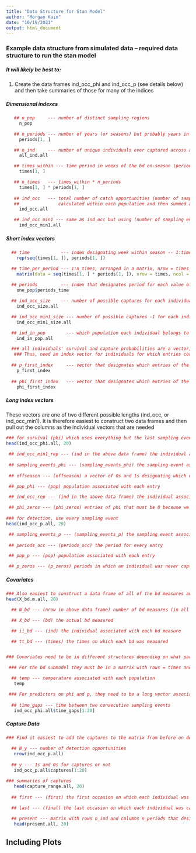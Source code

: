```yaml
---
title: "Data Structure for Stan Model"
author: "Morgan Kain"
date: "10/19/2021"
output: html_document
---
```


### Example data structure from simulated data -- required data structure to run the stan model

##### It will likely be best to:

1. Create the data frames ind_occ_phi and ind_occ_p (see details below) and then take summaries of those for many of the indices


##### Dimensional indexes

```r

   ## n_pop     --- number of distinct sampling regions
     n_pop

   ## n_periods --- number of years (or seasons) but probably years in this model given one on-season per year
     periods[1, ]

   ## n_ind     --- number of unique individuals ever captured across all populations  
     all_ind.all 

   ## times_within --- time period in weeks of the bd on-season (period in which animals are congregating and exposed to bd)      
     times[1, ] 

   ## n_times   --- times_within * n_periods
     times[1, ] * periods[1, ]
  
   ## ind_occ   --- total number of catch opportunities (number of sampling events * number of unique individuals) 
   ##               calculated within each population and then summed across populations  
     ind_occ.all

   ## ind_occ_min1 --- same as ind_occ but using (number of sampling events - 1)   
     ind_occ_min1.all

```

##### Short index vectors

```r

  ## time            --- index designating week within season -- 1:times_within repeated for the number of periods
    rep(seq(times[1, ]), periods[1, ])

  ## time_per_period --- 1:n_times, arranged in a matrix, nrow = times_within, ncol = n_periods
    matrix(data = seq(times[1, ] * periods[1, ]), nrow = times, ncol = periods[1, ]) %>% head()
  
  ## periods         --- index that designates period for each value of "time"  
    one_pop$periods_time

  ## ind_occ_size    --- number of possible captures for each individual 
    ind_occ_size.all

  ## ind_occ_min1_size --- number of possible captures -1 for each individual   
    ind_occ_min1_size.all

  ## ind_in_pop        --- which population each individual belongs to    
    ind_in_pop.all

  ### all individuals' survival and capture probabilities are a vector, meaning that individuals are not designated in any meaningful way. 
   ### Thus, need an index vector for individuals for which entries correspond to unique individuals
    
  ## p_first_index     --- vector that designates which entries of the detection vector are the first entry for each unique individual
    p_first_index
    
  ## phi_first_index   --- vector that designates which entries of the survival vector are the first entry for each unique individual  
    phi_first_index

```

##### Long index vectors

These vectors are one of two different possible lengths (ind_occ, or ind_occ_min1). It is therefore easiest to construct two data frames and then pull out the columns as the individual vectors that are needed

```r

### for survival (phi) which uses everything but the last sampling event (as phi is survival to the next event)
head(ind_occ_phi.all, 20)

 ## ind_occ_min1_rep --- (ind in the above data frame) the individual associated with every entry of phi
 
 ## sampling_events_phi --- (sampling_events_phi) the sampling event associated with each possible capture of each individual
 
 ## offseason --- (offseason) a vector of 0s and 1s designating which of the sampling events is the last of a season

 ## pop_phi --- (pop) population associated with each entry

 ## ind_occ_rep --- (ind in the above data frame) the individual associated with every entry of p

 ## phi_zeros --- (phi_zeros) entries of phi that must be 0 because we caught an individual after this entry
 
### for detection, use every sampling event
head(ind_occ_p.all, 20)

 ## sampling_events_p --- (sampling_events_p) the sampling event associated with each possible capture of each individual
 
 ## periods_occ --- (periods_occ) the period for every entry

 ## pop_p --- (pop) population associated with each entry

 ## p_zeros --- (p_zeros) periods in which an individual was never captured (but in which the individual could have been present)

``` 

##### Covariates

```r

### Also easiest to construct a data frame of all of the bd measures and then grab columns of that data frame
head(X_bd.m.all, 20)

  ## N_bd --- (nrow in above data frame) number of bd measures (in all of the data) 

  ## X_bd --- (bd) the actual bd measured

  ## ii_bd --- (ind) the individual associated with each bd measure

  ## tt_bd --- (times) the times on which each bd was measured


### Covariates need to be in different structures depending on what part of the model they enter.

 ### For the bd submodel they must be in a matrix with rows = times and columns = populations

  ## temp --- temperature associated with each population
   temp

 ### For predictors on phi and p, they need to be a long vector associated with each entry
   
  ## time_gaps --- time between two consecutive sampling events
   ind_occ_phi.all$time_gaps[1:20]

```

##### Capture Data

```r

### Find it easiest to add the captures to the matrix from before on detection

  ## N_y --- number of detection opportunities 
   nrow(ind_occ_p.all)
  
  ## y --- 1s and 0s for captures or not
   ind_occ_p.all$captures[1:20]
  
### summaries of captures
   head(capture_range.all, 20)
   
  ## first --- (first) the first occasion on which each individual was captured

  ## last --- (final) the last occasion on which each individual was captured

  ## present --- matrix with rows n_ind and columns n_periods that designates the first and all times forward from when an individual was captured
   head(present.all, 20)

```

## Including Plots

```r

```

